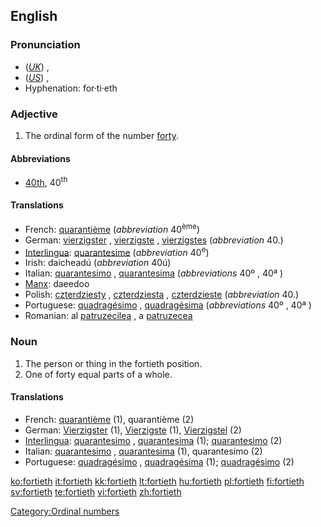 ==English==

===Pronunciation===
* (''[[Received Pronunciation|UK]]'') {{IPA|/ˈfɔːtiəθ/}}, {{SAMPA|/fO:ti@T/}}
* (''[[General American|US]]'') {{IPA|/ˈfɔɻtiəθ/}}, {{SAMPA|/"fOrti@T/}}
* Hyphenation: for·ti·eth

===Adjective===
{{en-adj|-}}

# The ordinal form of the number [[forty]].

====Abbreviations====
* [[40th]], 40<sup>th</sup>

====Translations====

* French: [[quarantième]] (''abbreviation'' 40<sup>ème</sup>)
* German: [[vierzigster]] {{m}}, [[vierzigste]] {{f}}, [[vierzigstes]] {{n}} (''abbreviation'' 40.)
* [[Interlingua]]: [[quarantesime]] (''abbreviation'' 40<sup>e</sup>)
* Irish: daicheadú (''abbreviation'' 40ú)
* Italian: [[quarantesimo]] {{m}}, [[quarantesima]] {{f}} (''abbreviations'' 40º {{m}}, 40ª {{f}})
* [[Manx]]: daeedoo
* Polish: [[czterdziesty]] {{m}}, [[czterdziesta]] {{f}}, [[czterdzieste]] {{n}} (''abbreviation'' 40.)
* Portuguese: [[quadragésimo]] {{m}}, [[quadragésima]] {{f}} (''abbreviations'' 40º {{m}}, 40ª {{f}})
* Romanian: al [[patruzecilea]] {{m}}, a [[patruzecea]] {{f}}

===Noun===
{{en-noun}}

# The person or thing in the fortieth position.
# One of forty equal parts of a whole.

====Translations====

* French: [[quarantième]] {{m|f}} (1), quarantième {{m}} (2)
* German: [[Vierzigster]] {{m}} (1), [[Vierzigste]] {{f}} (1), [[Vierzigstel]] {{n}} (2)
* [[Interlingua]]: [[quarantesimo]] {{m}}, [[quarantesima]] {{f}} (1); [[quarantesimo]] (2)
* Italian: [[quarantesimo]] {{m}}, [[quarantesima]] {{f}} (1), quarantesimo {{m}} (2)
* Portuguese: [[quadragésimo]] {{m}}, [[quadragésima]] {{f}} (1); [[quadragésimo]] {{m}} (2)

[[Category:Ordinal numbers]]

[[ko:fortieth]]
[[it:fortieth]]
[[kk:fortieth]]
[[lt:fortieth]]
[[hu:fortieth]]
[[pl:fortieth]]
[[fi:fortieth]]
[[sv:fortieth]]
[[te:fortieth]]
[[vi:fortieth]]
[[zh:fortieth]]
